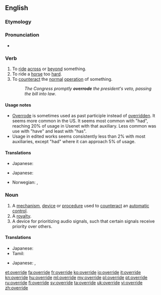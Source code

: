 ==English==

===Etymology===
{{prefix|over|ride}}

===Pronunciation===
* {{IPA|/ˈəʊ.vəraɪd/}}

===Verb===
{{en-verb|overrides|overriding|overrode|overridden}}

# To [[ride]] [[across]] or [[beyond]] something.
# To ride a [[horse]] too [[hard]].
# To [[counteract]] the [[normal]] [[operation]] of something.
#: ''The Congress promptly '''overrode''' the president's veto, passing the bill into law''.

====Usage notes====
* [[overrode|Overrode]] is sometimes used as past participle instead of [[overridden]]. It seems more common in the US. It seems most common with "had", reaching 20% of usage in Usenet with that auxiliary. Less common was use with "have" and least with "has".
* Usage in edited works seems consistently less than 2% with most auxiliaries, except "had" where it can approach 5% of usage.

====Translations====
{{trans-top|to ride across or beyond something}}
{{trans-mid}}
{{trans-bottom}}

{{trans-top|to ride a horse too hard}}
* Japanese: {{t-|ja|酷使する|tr=kokushi-suru}}
{{trans-mid}}
{{trans-bottom}}

{{trans-top|to counteract the normal operation of something}}
* Japanese: {{t-|ja|過負荷を掛ける|tr=kafuka-wo-kakeru}}
{{trans-mid}}
* Norwegian: {{t|no|motvirke}}, {{t|no|overstyre}}
{{trans-bottom}}

===Noun===
{{en-noun}}

# A [[mechanism]], [[device]] or [[procedure]] used to [[counteract]] an [[automatic]] [[control]].
# A [[royalty]].
# A device for prioritizing audio signals, such that certain signals receive priority over others.

====Translations====
{{trans-top|A mechanism, device or procedure used to counteract an automatic control}}
* Japanese: {{t-|ja|オーバーライド|tr=ōbāraido}}
* Tamil: {{t|ta|ரத்து செய்தல்|sc=Taml}}
{{trans-mid}}
{{trans-bottom}}

{{trans-top|A royalty}}
* Japanese: {{t+|ja|優先|tr=yūsen}}, {{t+|ja|優待|tr=yūtai}}
{{trans-mid}}
{{trans-bottom}}

{{trans-top|A device for prioritizing audio signals}}
{{trans-mid}}
{{trans-bottom}}

[[et:override]]
[[fa:override]]
[[fr:override]]
[[ko:override]]
[[io:override]]
[[it:override]]
[[kn:override]]
[[hu:override]]
[[ml:override]]
[[my:override]]
[[pl:override]]
[[pt:override]]
[[ru:override]]
[[fi:override]]
[[sv:override]]
[[ta:override]]
[[uk:override]]
[[vi:override]]
[[zh:override]]